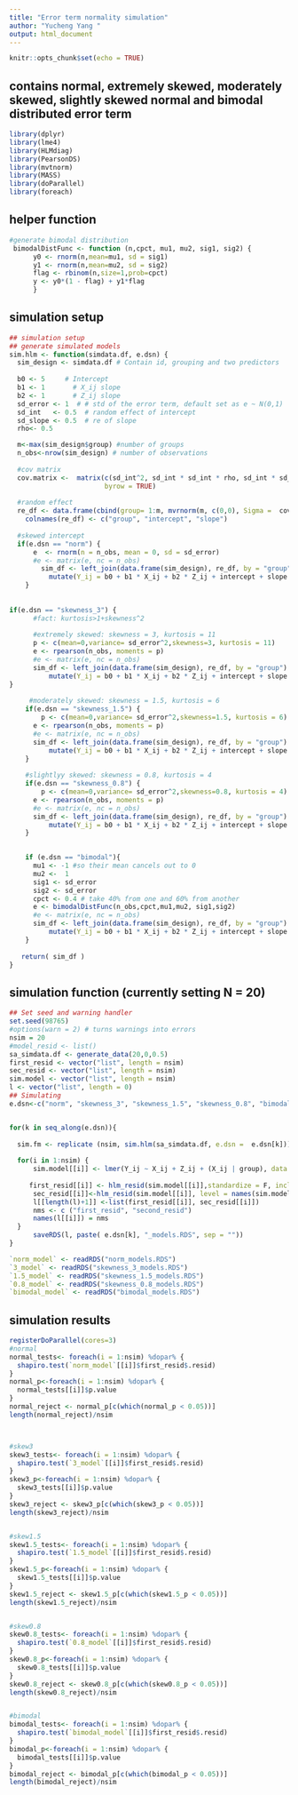 ```yaml
---
title: "Error term normality simulation"
author: "Yucheng Yang "
output: html_document
---
```


```r
knitr::opts_chunk$set(echo = TRUE)
```

## contains normal, extremely skewed, moderately skewed, slightly skewed normal and bimodal distributed error term

```r
library(dplyr)
library(lme4)
library(HLMdiag)
library(PearsonDS)
library(mvtnorm)
library(MASS)
library(doParallel)
library(foreach)
```



## helper function

```r
#generate bimodal distribution
 bimodalDistFunc <- function (n,cpct, mu1, mu2, sig1, sig2) {
      y0 <- rnorm(n,mean=mu1, sd = sig1)
      y1 <- rnorm(n,mean=mu2, sd = sig2)
      flag <- rbinom(n,size=1,prob=cpct)
      y <- y0*(1 - flag) + y1*flag 
      }

```


## simulation setup 

```r
## simulation setup 
## generate simulated models
sim.hlm <- function(simdata.df, e.dsn) {
  sim_design <- simdata.df # Contain id, grouping and two predictors 
  
  b0 <- 5     # Intercept
  b1 <- 1       # X_ij slope 
  b2 <- 1       # Z_ij slope 
  sd_error <- 1  # # std of the error term, default set as e ~ N(0,1)
  sd_int   <- 0.5  # random effect of intercept 
  sd_slope <- 0.5  # re of slope
  rho<- 0.5

  m<-max(sim_design$group) #number of groups
  n_obs<-nrow(sim_design) # number of observations 
  
  #cov matrix
  cov.matrix <-  matrix(c(sd_int^2, sd_int * sd_int * rho, sd_int * sd_int * rho, sd_slope^2), nrow = 2,
                        byrow = TRUE)
  
  #random effect
  re_df <- data.frame(cbind(group= 1:m, mvrnorm(m, c(0,0), Sigma =  cov.matrix)))
    colnames(re_df) <- c("group", "intercept", "slope")
    
  #skewed intercept 
  if(e.dsn == "norm") {
      e  <- rnorm(n = n_obs, mean = 0, sd = sd_error)
      #e <- matrix(e, nc = n_obs)
    	sim_df <- left_join(data.frame(sim_design), re_df, by = "group") %>%
          mutate(Y_ij = b0 + b1 * X_ij + b2 * Z_ij + intercept + slope * X_ij + e)
    } 
    
    
if(e.dsn == "skewness_3") {
      #fact: kurtosis>1+skewness^2
      
      #extremely skewed: skewness = 3, kurtosis = 11
      p <- c(mean=0,variance= sd_error^2,skewness=3, kurtosis = 11)
      e <- rpearson(n_obs, moments = p)
      #e <- matrix(e, nc = n_obs)
      sim_df <- left_join(data.frame(sim_design), re_df, by = "group") %>%
          mutate(Y_ij = b0 + b1 * X_ij + b2 * Z_ij + intercept + slope * X_ij + e)
}
    
     #moderately skewed: skewness = 1.5, kurtosis = 6
    if(e.dsn == "skewness_1.5") {
    	p <- c(mean=0,variance= sd_error^2,skewness=1.5, kurtosis = 6)
      e <- rpearson(n_obs, moments = p)
      #e <- matrix(e, nc = n_obs)
      sim_df <- left_join(data.frame(sim_design), re_df, by = "group") %>%
          mutate(Y_ij = b0 + b1 * X_ij + b2 * Z_ij + intercept + slope * X_ij + e)
    }
    
    #slightlyy skewed: skewness = 0.8, kurtosis = 4
    if(e.dsn == "skewness_0.8") {
    	p <- c(mean=0,variance= sd_error^2,skewness=0.8, kurtosis = 4)
      e <- rpearson(n_obs, moments = p)
      #e <- matrix(e, nc = n_obs)
      sim_df <- left_join(data.frame(sim_design), re_df, by = "group") %>%
          mutate(Y_ij = b0 + b1 * X_ij + b2 * Z_ij + intercept + slope * X_ij + e)
    }

    
    if (e.dsn == "bimodal"){
      mu1 <- -1 #so their mean cancels out to 0
      mu2 <-  1
      sig1 <- sd_error
      sig2 <- sd_error
      cpct <- 0.4 # take 40% from one and 60% from another
      e <- bimodalDistFunc(n_obs,cpct,mu1,mu2, sig1,sig2)
      #e <- matrix(e, nc = n_obs)
      sim_df <- left_join(data.frame(sim_design), re_df, by = "group") %>%
          mutate(Y_ij = b0 + b1 * X_ij + b2 * Z_ij + intercept + slope * X_ij + e)
    }
  
   return( sim_df )
}

```

## simulation function (currently setting N = 20)

```r
## Set seed and warning handler
set.seed(98765)
#options(warn = 2) # turns warnings into errors
nsim = 20
#model_resid <- list()
sa_simdata.df <- generate_data(20,0,0.5)
first_resid <- vector("list", length = nsim)
sec_resid <- vector("list", length = nsim)
sim.model <- vector("list", length = nsim)
l <- vector("list", length = 0)
## Simulating
e.dsn<-c("norm", "skewness_3", "skewness_1.5", "skewness_0.8", "bimodal")


for(k in seq_along(e.dsn)){
  
  sim.fm <- replicate (nsim, sim.hlm(sa_simdata.df, e.dsn =  e.dsn[k]))
  
  for(i in 1:nsim) {
      sim.model[[i]] <- lmer(Y_ij ~ X_ij + Z_ij + (X_ij | group), data = sim.fm[,i], control = lmerControl(calc.derivs = FALSE))
      
     first_resid[[i]] <- hlm_resid(sim.model[[i]],standardize = F, include.ls = TRUE)
      sec_resid[[i]]<-hlm_resid(sim.model[[i]], level = names(sim.model[[i]]@flist), include.ls = TRUE)
      l[[length(l)+1]] <-list(first_resid[[i]], sec_resid[[i]])
      nms <- c ("first_resid", "second_resid")
      names(l[[i]]) = nms
  }
	  saveRDS(l, paste( e.dsn[k], "_models.RDS", sep = ""))
}


```


```r
`norm_model` <- readRDS("norm_models.RDS")
`3_model` <- readRDS("skewness_3_models.RDS")
`1.5_model` <- readRDS("skewness_1.5_models.RDS")
`0.8_model` <- readRDS("skewness_0.8_models.RDS")
`bimodal_model` <- readRDS("bimodal_models.RDS")


```

## simulation results 
```r
registerDoParallel(cores=3)
#normal
normal_tests<- foreach(i = 1:nsim) %dopar% {
  shapiro.test(`norm_model`[[i]]$first_resid$.resid)
}
normal_p<-foreach(i = 1:nsim) %dopar% {
  normal_tests[[i]]$p.value
}
normal_reject <- normal_p[c(which(normal_p < 0.05))]
length(normal_reject)/nsim



#skew3
skew3_tests<- foreach(i = 1:nsim) %dopar% {
  shapiro.test(`3_model`[[i]]$first_resid$.resid)
}
skew3_p<-foreach(i = 1:nsim) %dopar% {
  skew3_tests[[i]]$p.value
}
skew3_reject <- skew3_p[c(which(skew3_p < 0.05))]
length(skew3_reject)/nsim


#skew1.5
skew1.5_tests<- foreach(i = 1:nsim) %dopar% {
  shapiro.test(`1.5_model`[[i]]$first_resid$.resid)
}
skew1.5_p<-foreach(i = 1:nsim) %dopar% {
  skew1.5_tests[[i]]$p.value
}
skew1.5_reject <- skew1.5_p[c(which(skew1.5_p < 0.05))]
length(skew1.5_reject)/nsim


#skew0.8
skew0.8_tests<- foreach(i = 1:nsim) %dopar% {
  shapiro.test(`0.8_model`[[i]]$first_resid$.resid)
}
skew0.8_p<-foreach(i = 1:nsim) %dopar% {
  skew0.8_tests[[i]]$p.value
}
skew0.8_reject <- skew0.8_p[c(which(skew0.8_p < 0.05))]
length(skew0.8_reject)/nsim


#bimodal
bimodal_tests<- foreach(i = 1:nsim) %dopar% {
  shapiro.test(`bimodal_model`[[i]]$first_resid$.resid)
}
bimodal_p<-foreach(i = 1:nsim) %dopar% {
  bimodal_tests[[i]]$p.value
}
bimodal_reject <- bimodal_p[c(which(bimodal_p < 0.05))]
length(bimodal_reject)/nsim


```


